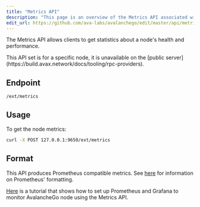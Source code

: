 ```yaml
---
title: "Metrics API"
description: "This page is an overview of the Metrics API associated with AvalancheGo."
edit_url: https://github.com/ava-labs/avalanchego/edit/master/api/metrics/service.md
---
```


The Metrics API allows clients to get statistics about a node's health and performance.

<Callout title="Note">
This API set is for a specific node, it is unavailable on the [public server](https://build.avax.network/docs/tooling/rpc-providers).
</Callou>

## Endpoint

```
/ext/metrics
```

## Usage

To get the node metrics:

```sh
curl -X POST 127.0.0.1:9650/ext/metrics
```

## Format

This API produces Prometheus compatible metrics. See [here](https://prometheus.io/docs/instrumenting/exposition_formats) for information on Prometheus' formatting.

[Here](https://build.avax.network/docs/nodes/maintain/monitoring) is a tutorial that shows how to set up Prometheus and Grafana to monitor AvalancheGo node using the Metrics API.
